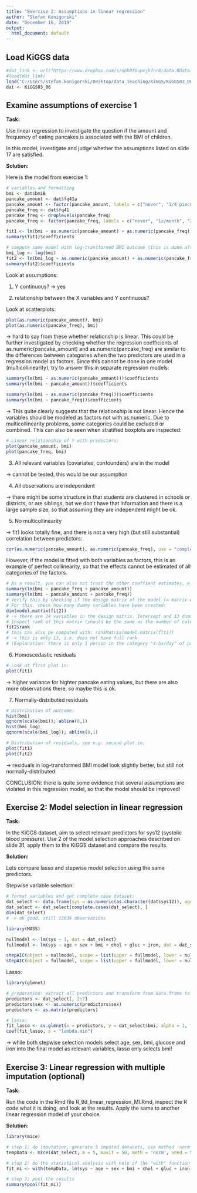 ```yaml
---
title: "Exercise 2: Assumptions in linear regression"
author: "Stefan Konigorski"
date: "December 16, 2019"
output:
  html_document: default
---
```


## Load KiGGS data

```r
#dat_link <- url("https://www.dropbox.com/s/nbh0f6upejh7nr8/data.RData?dl=1")
#load(dat_link)
load("C:/Users/stefan.konigorski/Desktop/data_Teaching/KiGGS/KiGGS03_06.RData")
dat <- KiGGS03_06
```

## Examine assumptions of exercise 1

**Task:** 

Use linear regression to investigate the question if the amount and frequency of eating pancakes is associated with the BMI of children.

In this model, investigate and judge whether the assumptions listed on slide 17 are satisfied.

**Solution:** 

Here is the model from exercise 1:

```r
# variables and formatting
bmi <- dat$bmiB
pancake_amount <- dat$fq41a
pancake_amount <- factor(pancake_amount, labels = c("never", "1/4 piece or less", "1/2 piece", "1 piece", "2 pieces", "3 pieces or more"))
pancake_freq <- dat$fq41
pancake_freq <- droplevels(pancake_freq)
pancake_freq <- factor(pancake_freq, labels = c("never", "1x/month", "2-3x/month", "1-2x/week", "3-4x/week", "5-6x/week", "1x/day", "2-3x/day", "4-5x/day"))

fit1 <- lm(bmi ~ as.numeric(pancake_amount) + as.numeric(pancake_freq))
summary(fit1)$coefficients

# compute same model with log-transformed BMI outcome (this is done after inspecting the assumption that the residuals are normally distributed below, which showed that they are skewed):
bmi_log <- log(bmi)
fit2 <- lm(bmi_log ~ as.numeric(pancake_amount) + as.numeric(pancake_freq))
summary(fit2)$coefficients
```

Look at assumptions:

(1) Y continuous? -> yes

(2) relationship between the X variables and Y continuous?

Look at scatterplots:

```r
plot(as.numeric(pancake_amount), bmi)
plot(as.numeric(pancake_freq), bmi)
```

-> hard to say from these whether relationship is linear. This could be further investigated by checking whether the regression coefficients of as.numeric(pancake_amount) and as.numeric(pancake_freq) are similar to the differences between categories when the two predictors are used in a regression model as factors. Since this cannot be done in one model (multicollinearity), try to answer this in separate regression models:

```r
summary(lm(bmi ~ as.numeric(pancake_amount)))$coefficients
summary(lm(bmi ~ pancake_amount))$coefficients

summary(lm(bmi ~ as.numeric(pancake_freq)))$coefficients
summary(lm(bmi ~ pancake_freq))$coefficients
```

-> This quite clearly suggests that the relationship is not linear. Hence the variables should be modeled as factors not with as.numeric. Due to multicollinearity problems, some categories could be excluded or combined. This can also be seen when stratified boxplots are inspected:

```r
# Linear relationship of Y with predictors:
plot(pancake_amount, bmi)
plot(pancake_freq, bmi)
```

(3) All relevant variables (covariates, confounders) are in the model

-> cannot be tested, this would be our assumption

(4) All observations are independent

-> there might be some structure in that students are clustered in schools or districts, or are siblings, but we don't have that information and there is a large sample size, so that assuming they are independent might be ok.

(5) No multicollinearity

-> fit1 looks totally fine, and there is not a very high (but still substantial) correlation between predictors:

```r
cor(as.numeric(pancake_amount), as.numeric(pancake_freq), use = "complete.obs")
```

However, if the model is fitted with both variables as factors, this is an example of perfect collinearity, so that the effects cannot be estimated of all categories of the factors.

```r
# As a result, you can also not trust the other coeffient estimates, e.g. when you change the order of the variables, you get completely different results:
summary(lm(bmi ~ pancake_freq + pancake_amount))
summary(lm(bmi ~ pancake_amount + pancake_freq))
# Verify this by checking if the design matrix of the model (= matrix with all variables in the model = here: all shown dummy variables of pancake_freq and pancake_amount) has full rank (i.e. there is no variable that is a linear combination of the other variables)
# For this, check how many dummy variables have been created:
dim(model.matrix(fit2))
# -> there are 14 variables in the design matrix. Intercept and 13 dummy variables (5 = 6-1 for pancake_amount; 8 = 10-1 and again -1 for pancake_freq since there is no one in the category ">5x/day")
# Inspect rank of this matrix (should be the same as the number of columns):
fit2$rank
# this can also be computed with: rankMatrix(model.matrix(fit1))
# -> this is only 13, i.e. does not have full rank
# (Explanation: there is only 1 person in the category "4-5x/day" of pancake_freq, she is causing problems)
```

(6) Homoscedastic residuals

```r
# Look at first plot in:
plot(fit1)
```

-> higher variance for highter pancake eating values, but there are also more observations there, so maybe this is ok.

(7) Normally-distributed residuals

```r
# Distribution of outcome:
hist(bmi)
qqnorm(scale(bmi)); abline(0,1)
hist(bmi_log)
qqnorm(scale(bmi_log)); abline(0,1)

# Distribution of residuals, see e.g. second plot in:
plot(fit1)
plot(fit2)
```

-> residuals in log-transformed BMI model look slightly better, but still not normally-distributed.

CONCLUSION: there is quite some evidence that several assumptions are violated in this regression model, so that the model should be improved!

## Exercise 2: Model selection in linear regression

**Task:** 

In the KiGGS dataset, aim to select relevant predictors for sys12 (systolic blood pressure). Use 2 of the model selection approaches described on slide 31, apply them to the KiGGS dataset and compare the results.

**Solution:** 

Lets compare lasso and stepwise model selection using the same predictors.

Stepwise variable selection:

```r
# format variables and get complete case dataset:
dat_select <- data.frame(sys = as.numeric(as.character(dat$sys12)), age = as.numeric(dat$age2), sex = dat$sex, bmi = as.numeric(as.character(dat$bmiB)), chol = as.numeric(as.character(dat$CHOLX)), gluc = as.numeric(as.character(dat$GLUCX)), iron = as.numeric(as.character(dat$Eisen)))
dat_select <- dat_select[complete.cases(dat_select), ]
dim(dat_select)
# -> ok good, still 13034 observations

library(MASS)

nullmodel <- lm(sys ~ 1, dat = dat_select)
fullmodel <- lm(sys ~ age + sex + bmi + chol + gluc + iron, dat = dat_select)

stepAIC(object = nullmodel, scope = list(upper = fullmodel, lower = nullmodel), direction = "forward")$anova
stepAIC(object = fullmodel, scope = list(upper = fullmodel, lower = nullmodel), direction = "backward")$anova
```

Lasso:

```r
library(glmnet)

# preparation: extract all predictors and transform from data.frame to matrix:
predictors <- dat_select[, 2:7]
predictors$sex <- as.numeric(predictors$sex)
predictors <- as.matrix(predictors)

# lasso:
fit_lasso <- cv.glmnet(x = predictors, y = dat_select$bmi, alpha = 1, family = "gaussian")
coef(fit_lasso, s = "lambda.min")
```

-> while both stepwise selection models select age, sex, bmi, glucose and iron into the final model as relevant variables, lasso only selects bmi!

## Exercise 3: Linear regression with multiple imputation (optional)

**Task:** 

Run the code in the Rmd file R_9d_linear_regression_MI.Rmd, inspect the R code what it is doing, and look at the results. Apply the same to another linear regression model of your choice.

**Solution:** 

```r
library(mice)

# step 1: do imputation, generate 5 imputed datasets, use method 'norm' instead of 'pmm' here since it is faster
tempData <- mice(dat_select, m = 5, maxit = 50, meth = 'norm', seed = 500)

# step 2: do the statistical analysis with help of the "with" function
fit_mi <- with(tempData, lm(sys ~ age + sex + bmi + chol + gluc + iron))

# step 3: pool the results
summary(pool(fit_mi))
```

